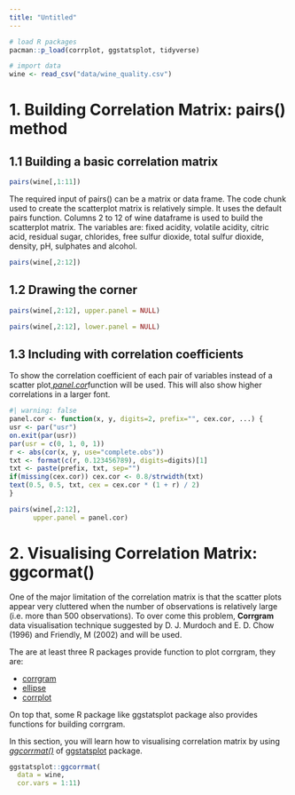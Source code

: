 ```yaml
---
title: "Untitled"
---
```


```r
# load R packages
pacman::p_load(corrplot, ggstatsplot, tidyverse)
```

```r
# import data
wine <- read_csv("data/wine_quality.csv")
```

# 1. Building Correlation Matrix: pairs() method

## 1.1 Building a basic correlation matrix

```r
pairs(wine[,1:11])
```

The required input of pairs() can be a matrix or data frame. The code chunk used to create the scatterplot matrix is relatively simple. It uses the default pairs function. Columns 2 to 12 of wine dataframe is used to build the scatterplot matrix. The variables are: fixed acidity, volatile acidity, citric acid, residual sugar, chlorides, free sulfur dioxide, total sulfur dioxide, density, pH, sulphates and alcohol.

```r
pairs(wine[,2:12])
```

## 1.2 Drawing the corner

```r
pairs(wine[,2:12], upper.panel = NULL)
```

```r
pairs(wine[,2:12], lower.panel = NULL)
```

## 1.3 Including with correlation coefficients

To show the correlation coefficient of each pair of variables instead of a scatter plot,[*panel.cor*](https://www.rdocumentation.org/packages/xcms/versions/1.48.0/topics/panel.cor)function will be used. This will also show higher correlations in a larger font.

```r
#| warning: false
panel.cor <- function(x, y, digits=2, prefix="", cex.cor, ...) {
usr <- par("usr")
on.exit(par(usr))
par(usr = c(0, 1, 0, 1))
r <- abs(cor(x, y, use="complete.obs"))
txt <- format(c(r, 0.123456789), digits=digits)[1]
txt <- paste(prefix, txt, sep="")
if(missing(cex.cor)) cex.cor <- 0.8/strwidth(txt)
text(0.5, 0.5, txt, cex = cex.cor * (1 + r) / 2)
}

pairs(wine[,2:12], 
      upper.panel = panel.cor)
```

# 2. Visualising Correlation Matrix: ggcormat()

One of the major limitation of the correlation matrix is that the scatter plots appear very cluttered when the number of observations is relatively large (i.e. more than 500 observations). To over come this problem, **Corrgram** data visualisation technique suggested by D. J. Murdoch and E. D. Chow (1996) and Friendly, M (2002) and will be used.

The are at least three R packages provide function to plot corrgram, they are:

-   [corrgram](https://cran.r-project.org/web/packages/corrgram/)
-   [ellipse](https://cran.r-project.org/web/packages/ellipse/)
-   [corrplot](https://cran.r-project.org/web/packages/corrplot/)

On top that, some R package like ggstatsplot package also provides functions for building corrgram.

In this section, you will learn how to visualising correlation matrix by using [*ggcorrmat()*](https://indrajeetpatil.github.io/ggstatsplot/reference/ggcorrmat.html) of [ggstatsplot](https://indrajeetpatil.github.io/ggstatsplot/) package.

```r
ggstatsplot::ggcorrmat(
  data = wine, 
  cor.vars = 1:11)
```